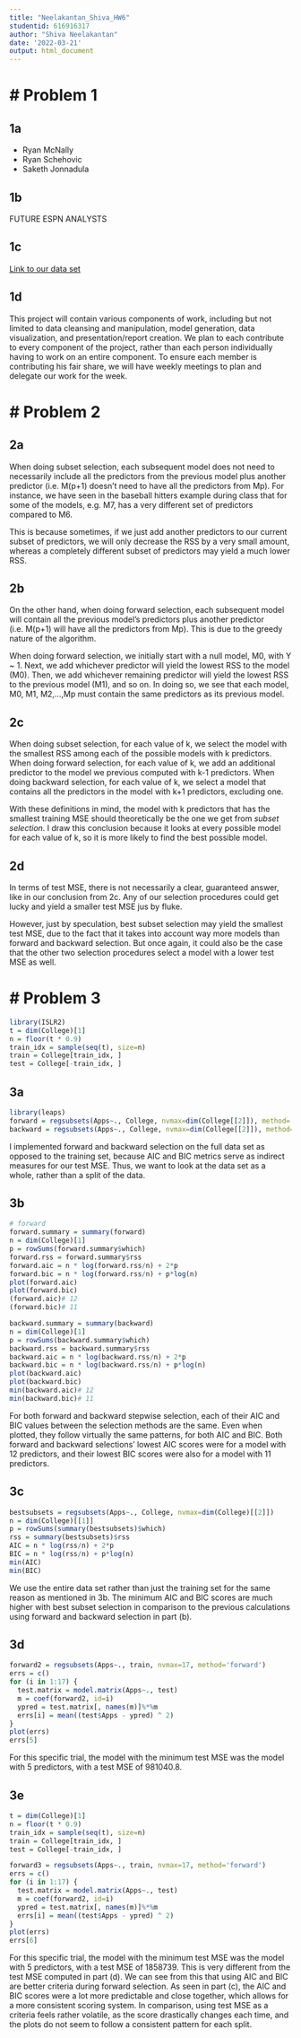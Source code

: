 ```yaml
---
title: "Neelakantan_Shiva_HW6"
studentid: 616916317
author: "Shiva Neelakantan"
date: '2022-03-21'
output: html_document
---
```


# Problem 1
=====

## 1a

+ Ryan McNally
+ Ryan Schehovic
+ Saketh Jonnadula

## 1b
FUTURE ESPN ANALYSTS

## 1c
[Link to our data set](https://www.kaggle.com/datasets/andrewsundberg/college-basketball-dataset)

## 1d
This project will contain various components of work, including but not limited to data cleansing and manipulation, model generation, data visualization, and presentation/report creation. We plan to each contribute to every component of the project, rather than each person individually having to work on an entire component. To ensure each member is contributing his fair share, we will have weekly meetings to plan and delegate our work for the week.

# Problem 2
=====

## 2a

When doing subset selection, each subsequent model does not need to necessarily include all the predictors from the previous model plus another predictor (i.e. M(p+1) doesn't need to have all the predictors from Mp). For instance, we have seen in the baseball hitters example during class that for some of the models, e.g. M7, has a very different set of predictors compared to M6. 

This is because sometimes, if we just add another predictors to our current subset of predictors, we will only decrease the RSS by a very small amount, whereas a completely different subset of predictors may yield a much lower RSS.

## 2b

On the other hand, when doing forward selection, each subsequent model will contain all the previous model's predictors plus another predictor (i.e. M(p+1) will have all the predictors from Mp). This is due to the greedy nature of the algorithm. 

When doing forward selection, we initially start with a null model, M0, with Y ~ 1. Next, we add whichever predictor will yield the lowest RSS to the model (M0). Then, we add whichever remaining predictor will yield the lowest RSS to the previous model (M1), and so on. In doing so, we see that each model, M0, M1, M2,...,Mp must contain the same predictors as its previous model. 

## 2c

When doing subset selection, for each value of k, we select the model with the smallest RSS among each of the possible models with k predictors. When doing forward selection, for each value of k, we add an additional predictor to the model we previous computed with k-1 predictors. When doing backward selection, for each value of k, we select a model that contains all the predictors in the model with k+1 predictors, excluding one. 

With these definitions in mind, the model with k predictors that has the smallest training MSE should theoretically be the one we get from *subset selection*. I draw this conclusion because it looks at every possible model for each value of k, so it is more likely to find the best possible model. 

## 2d

In terms of test MSE, there is not necessarily a clear, guaranteed answer, like in our conclusion from 2c. Any of our selection procedures could get lucky and yield a smaller test MSE jus by fluke.

However, just by speculation, best subset selection may yield the smallest test MSE, due to the fact that it takes into account way more models than forward and backward selection. But once again, it could also be the case that the other two selection procedures select a model with a lower test MSE as well. 

# Problem 3
=====

```r
library(ISLR2)
t = dim(College)[1]
n = floor(t * 0.9)
train_idx = sample(seq(t), size=n)
train = College[train_idx, ]
test = College[-train_idx, ]
```

## 3a

```r
library(leaps)
forward = regsubsets(Apps~., College, nvmax=dim(College[[2]]), method='forward')
backward = regsubsets(Apps~., College, nvmax=dim(College[[2]]), method='backward')
```
I implemented forward and backward selection on the full data set as opposed to the training set, because AIC and BIC metrics serve as indirect measures for our test MSE. Thus, we want to look at the data set as a whole, rather than a split of the data. 

## 3b
```r
# forward
forward.summary = summary(forward)
n = dim(College)[1]
p = rowSums(forward.summary$which)
forward.rss = forward.summary$rss
forward.aic = n * log(forward.rss/n) + 2*p
forward.bic = n * log(forward.rss/n) + p*log(n)
plot(forward.aic)
plot(forward.bic)
(forward.aic)# 12
(forward.bic)# 11
```


```r
backward.summary = summary(backward)
n = dim(College)[1]
p = rowSums(backward.summary$which)
backward.rss = backward.summary$rss
backward.aic = n * log(backward.rss/n) + 2*p
backward.bic = n * log(backward.rss/n) + p*log(n)
plot(backward.aic)
plot(backward.bic)
min(backward.aic)# 12
min(backward.bic)# 11
```

For both forward and backward stepwise selection, each of their AIC and BIC values between the selection methods are the same. Even when plotted, they follow virtually the same patterns, for both AIC and BIC. Both forward and backward selections' lowest AIC scores were for a model with 12 predictors, and their lowest BIC scores were also for a model with 11 predictors.

## 3c
```r
bestsubsets = regsubsets(Apps~., College, nvmax=dim(College)[[2]])
n = dim(College)[[1]]
p = rowSums(summary(bestsubsets)$which)
rss = summary(bestsubsets)$rss
AIC = n * log(rss/n) + 2*p
BIC = n * log(rss/n) + p*log(n)
min(AIC)
min(BIC)
```
We use the entire data set rather than just the training set for the same reason as mentioned in 3b. The minimum AIC and BIC scores are much higher with best subset selection in comparison to the previous calculations using forward and backward selection in part (b).

## 3d
```r
forward2 = regsubsets(Apps~., train, nvmax=17, method='forward')
errs = c()
for (i in 1:17) {
  test.matrix = model.matrix(Apps~., test)
  m = coef(forward2, id=i)
  ypred = test.matrix[, names(m)]%*%m
  errs[i] = mean((test$Apps - ypred) ^ 2)
}
plot(errs)
errs[5]
```
For this specific trial, the model with the minimum test MSE was the model with 5 predictors, with a test MSE of 981040.8.

## 3e
```r
t = dim(College)[1]
n = floor(t * 0.9)
train_idx = sample(seq(t), size=n)
train = College[train_idx, ]
test = College[-train_idx, ]

forward3 = regsubsets(Apps~., train, nvmax=17, method='forward')
errs = c()
for (i in 1:17) {
  test.matrix = model.matrix(Apps~., test)
  m = coef(forward2, id=i)
  ypred = test.matrix[, names(m)]%*%m
  errs[i] = mean((test$Apps - ypred) ^ 2)
}
plot(errs)
errs[6]
```

For this specific trial, the model with the minimum test MSE was the model with 5 predictors, with a test MSE of 1858739. This is very different from the test MSE computed in part (d). We can see from this that using AIC and BIC are better criteria during forward selection. As seen in part (c), the AIC and BIC scores were a lot more predictable and close together, which allows for a more consistent scoring system. In comparison, using test MSE as a criteria feels rather volatile, as the score drastically changes each time, and the plots do not seem to follow a consistent pattern for each split.























